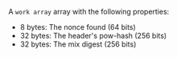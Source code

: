 A `work array` array with the following properties:

- 8 bytes: The nonce found (64 bits)
- 32 bytes: The header's pow-hash (256 bits)
- 32 bytes: The mix digest (256 bits)
